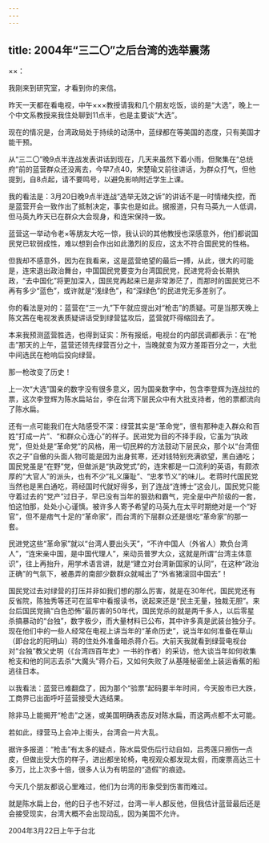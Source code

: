 ```yaml
---
---
---
```

title: 2004年“三二〇”之后台湾的选举震荡
---





××：



我刚来到研究室，才看到你的来信。

昨天一天都在看电视，中午×××教授请我和几个朋友吃饭，谈的是“大选”，晚上一个中文系教授来我住处聊到11点半，也是主要谈“大选”。

现在的情况是，台湾政局处于持续的动荡中，蓝绿都在等美国的态度，只有美国才能干预。

从“三二〇”晚9点半连战发表讲话到现在，几天来虽然下着小雨，但聚集在“总统府”前的蓝营群众还没离去，今早7点40，宋楚瑜又前往讲话，为群众打气，但他提到，自8点起，请不要鸣号，以避免影响附近学生上课。

我的看法是：3月20日晚9点半连战“选举无效之诉”的讲话不是一时情绪失控，而是蓝营开会一致作出了抵制决定，事实也是如此。据报道，只有马英九一人低调，但马英九昨天已在群众大会现身，和连宋保持一致。

蓝营这一举动令老×等朋友大吃一惊，我认识的其他教授也深感意外，他们都说国民党已软弱成性，难以想到会作出如此激烈的反应，这太不符合国民党的性格。

但我却不感意外，因为在我看来，这是蓝营绝望的最后一搏，从此，很大的可能是，连宋退出政治舞台，中国国民党要变为台湾国民党，民进党将会长期执政，“去中国化”将更加深入，国民党再起来已是非常渺茫了，而那时的国民党已不再有多少“蓝色”，或许就是“浅绿色”，和“深绿色”的民进党无多差别了。

你的看法是对的：蓝营在“三一九”下午就应提出对“枪击”的质疑。可是当那天晚上陈文茜在电视发表质疑讲话受到绿营猛攻后，蓝营就吓得缩回去了。

本来我预测蓝营胜选，也得到证实：所有报纸，电视台的内部民调都表示：在“枪击”那天的上午，蓝营还领先绿营百分之十，当晚就变为双方差距百分之一，大批中间选民在枪响后投向绿营。

那一枪改变了历史！

上一次“大选”国亲的数字没有很多意义，因为国亲数字中，包含李登辉为连战拉的票，这次李登辉为陈水扁站台，李在台湾下层民众中有大批支持者，他的票都流向了陈水扁。

还有一点可能我们在大陆感受不深：绿营其实是“革命党”，很有那种走入群众和百姓“打成一片”、“和群众心连心”的样子。民进党为目的不择手段，它虽为“执政党”，但处处是“革命党”的风格，用一切民粹的方法鼓动下层民众，那个以“台湾佃农之子”自傲的头面人物可能是因为出身贫寒，还对钱特别充满欲望，黑白通吃；国民党虽是“在野”党，但做派是“执政党式”的，连宋都是一口流利的英语，有颇浓厚的“大官人”的派头，也有不少“礼义廉耻”、“忠孝节义”的味儿。老蒋时代国民党当然也是黑白通吃，蒋经国时代就好得多，到了连战“连博士”这会儿，国民党只能守着过去的“党产”过日子，早已没有当年的狠劲和霸气，完全是中产阶级的一套，怕这怕那，处处小心谨慎。被许多人寄予希望的马英九在太平时期绝对是一个“好官”，但不是痞气十足的“革命家”，而台湾的下层群众还是很吃“革命家”的那一套。

民进党这些“革命家”就以“台湾人要出头天”，“不许中国人（外省人）欺负台湾人”，“连宋亲中国，是中国代理人”，来动员普罗大众，这就是所谓“台湾主体意识”，往上再抬升，用学术语言讲，就是“建立对台湾新国家的认同”，在这种“政治正确”的气氛下，被愚弄的南部少数群众就喊出了“外省猪滚回中国去”！

国民党过去对绿营的打压并非如我们想的那么厉害，就是在30年代，国民党还有反省院，陈独秀等还可在监牢中看报读书，说起来还是“民主无量，独裁无胆”。来台后国民党搞“白色恐怖”最厉害的50年代，国民党杀的就是两千多人，以后零星杀搞暴动的“台独”，数字极少，而大量材料已公布，其中许多真是武装台独分子。现在他们中的一些人经常在电视上讲当年的“革命历史”，说当年如何准备在草山（即台北的阳明山）蒋的住处外准备暗杀蒋介石。大前天我就看到绿营电视台对“台独”教父史明（《台湾四百年史》一书的作者）的采访，他大谈当年如何收集枪支和他的同志去杀“大魔头”蒋介石，又如何失败了从基隆秘密坐上装运香蕉的船逃往日本。

以我看法：蓝营已难翻盘了，因为那个“验票”起码要半年时间，今天股市已大跌，工商界已出面呼吁蓝营接受大选结果。

除非马上能揭开“枪击”之迷，或美国明确表态反对陈水扁，而这两点都不太可能。

若如此，绿营马上会冲上街头，台湾会一片大乱。

据许多报道：“枪击”有太多的疑点，陈水扁受伤后行动自如，吕秀莲只擦伤一点皮，但做出受大伤的样子，进出都坐轮椅，电视观众都发现太假，而废票高达三十多万，比上次多十倍，很多人认为有明显的“造假”的痕迹。

今天几个朋友都说心里难过，他们为台湾的形象受到伤害而难过。

就是陈水扁上台，他的日子也不好过，台湾一半人都反他，但我估计蓝营最后还是会接受现实，台湾大概不会出现动乱，因为美国不允许。



2004年3月22日上午于台北